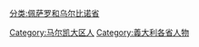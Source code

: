 [[分类:佩萨罗和乌尔比诺省|分类:佩萨罗和乌尔比诺省]]
[[Category:马尔凯大区人|Category:马尔凯大区人]]
[[Category:義大利各省人物|Category:義大利各省人物]]